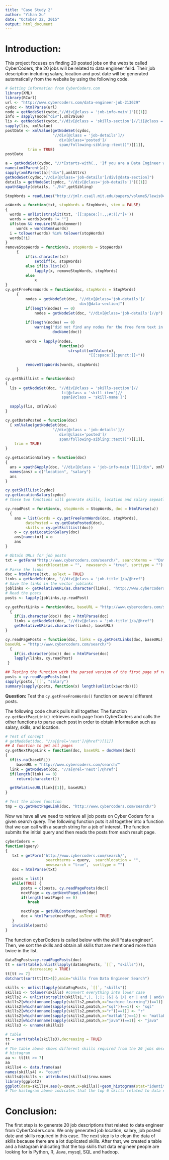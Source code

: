 ```yaml
---
title: "Case Study 2"
author: "Yihan Xu"
date: "October 22, 2015"
output: html_document
---
```

# Introduction:
This project focuses on finding 20 posted jobs on the website called CyberCoders, the 20 jobs will be related to data engineer feild. Their job description including salary, location and post date will be generated automatically from the website by using the following code.

```r
# Getting information from CyberCoders.com
library(XML)
library(RCurl)
url <- "http://www.cybercoders.com/data-engineer-job-213629"
cydoc <- htmlParse(url)
node = getNodeSet(cydoc,"//div[@class = 'job-info-main']")[[1]]
info = sapply(node["div"],xmlValue)
lis <- getNodeSet(cydoc,"//div[@class = 'skills-section']//li[@class = 'skill-item']//span[@class = 'skill-name']")
sapply(lis, xmlValue)
postDate <- xmlValue(getNodeSet(cydoc, 
                     "//div[@class = 'job-details']//
                        div[@class='posted']/
                        span/following-sibling::text()")[[1]],
          trim = TRUE) 
postDate
```
```r
a = getNodeSet(cydoc, "//*[starts-with(., 'If you are a Data Engineer with experience, please read on!')]")[[1]]
names(xmlParent(a))
sapply(xmlParent(a)["div"],xmlAttrs)
getNodeSet(cydoc,"//div[@class='job-details']/div[@data-section]")
details = getNodeSet(cydoc, "//div[@class='job-details']")[[1]]
xpathSApply(details, "./h4",getSibling)
```
```r
StopWords = readLines("http://jmlr.csail.mit.edu/papers/volume5/lewis04a/a11-smart-stop-list/english.stop")

asWords = function(txt, stopWords = StopWords, stem = FALSE)
{
  words = unlist(strsplit(txt, '[[:space:]!.,;#:()/"]+'))
  words = words[words != ""]
  if(stem && require(Rlibstemmer))
     words = wordStem(words)
  i = tolower(words) %in% tolower(stopWords)
  words[!i]
}
removeStopWords = function(x, stopWords = StopWords) 
     {
         if(is.character(x))
             setdiff(x, stopWords)
         else if(is.list(x))
             lapply(x, removeStopWords, stopWords)
         else
             x
}
cy.getFreeFormWords = function(doc, stopWords = StopWords)
     {
         nodes = getNodeSet(doc, "//div[@class='job-details']/
                                 div[@data-section]")
         if(length(nodes) == 0) 
             nodes = getNodeSet(doc, "//div[@class='job-details']//p")
         
         if(length(nodes) == 0) 
             warning("did not find any nodes for the free form text in ",
                     docName(doc))
         
         words = lapply(nodes,
                        function(x)
                            strsplit(xmlValue(x), 
                                     "[[:space:][:punct:]]+"))
         
         removeStopWords(words, stopWords)
     }

```
```r
cy.getSkillList = function(doc)
{
  lis = getNodeSet(doc, "//div[@class = 'skills-section']//
                         li[@class = 'skill-item']//
                         span[@class = 'skill-name']")

  sapply(lis, xmlValue)
}

cy.getDatePosted = function(doc)
  { xmlValue(getNodeSet(doc, 
                     "//div[@class = 'job-details']//
                        div[@class='posted']/
                        span/following-sibling::text()")[[1]],
    trim = TRUE) 
}

cy.getLocationSalary = function(doc)
{
  ans = xpathSApply(doc, "//div[@class = 'job-info-main'][1]/div", xmlValue)
  names(ans) = c("location", "salary")
  ans
}

cy.getSkillList(cydoc)
cy.getLocationSalary(cydoc)
# these two functions will generate skills, location and salary sepeatly. 
```

```r
cy.readPost = function(u, stopWords = StopWords, doc = htmlParse(u))
  {
    ans = list(words = cy.getFreeFormWords(doc, stopWords),
         datePosted = cy.getDatePosted(doc),
         skills = cy.getSkillList(doc))
    o = cy.getLocationSalary(doc)
    ans[names(o)] = o
    ans
}
```

```r
# Obtain URLs for job posts
txt = getForm("http://www.cybercoders.com/search/", searchterms = '"Data Engineer"',
              searchlocation = "",  newsearch = "true", sorttype = "")
# Parse the links
doc = htmlParse(txt, asText = TRUE)
links = getNodeSet(doc, "//div[@class = 'job-title']/a/@href")
# Save the links in the vector joblinks
joblinks <- getRelativeURL(as.character(links), "http://www.cybercoders.com/search/")
# Read the posts
posts <- lapply(joblinks,cy.readPost)

cy.getPostLinks = function(doc, baseURL = "http://www.cybercoders.com/search/") 
  {
    if(is.character(doc)) doc = htmlParse(doc)
    links = getNodeSet(doc, "//div[@class = 'job-title']/a/@href") 
    getRelativeURL(as.character(links), baseURL)
}

cy.readPagePosts = function(doc, links = cy.getPostLinks(doc, baseURL),
baseURL = "http://www.cybercoders.com/search/")
  {
    if(is.character(doc)) doc = htmlParse(doc)
    lapply(links, cy.readPost)
 }

## Testing the function with the parsed version of the first page of results in object doc
posts = cy.readPagePosts(doc)
sapply(posts,`[[`, "salary")
summary(sapply(posts, function(x) length(unlist(x$words))))
```

**Question:** Test the `cy.getFreeFromWords()` function on several different posts.

The following code chunk pulls it all together. The function `cy.getNextPageLink()` retrieves each page from CyberCoders and calls the other functions to parse each post in order to obtain information such as salary, skills, and location.

```r
# Test of concept
# getNodeSet(doc, "//a[@rel='next']/@href")[[1]]
## A function to get all pages
cy.getNextPageLink = function(doc, baseURL = docName(doc))
{
  if(is.na(baseURL))
     baseURL = "http://www.cybercoders.com/search/"
  link = getNodeSet(doc, "//a[@rel='next']/@href")
  if(length(link) == 0)
     return(character())

  getRelativeURL(link[[1]], baseURL)
}

# Test the above function
tmp = cy.getNextPageLink(doc, "http://www.cybercoders.com/search/")
```

Now we have all we need to retrieve all job posts on Cyber Coders for a given search query. The following function puts it all together into a function that we can call with a search string for a job of interest. The function submits the initial query and then reads the posts from each result page.

```r
cyberCoders =
function(query)
{
   txt = getForm("http://www.cybercoders.com/search/",
                  searchterms = query,  searchlocation = "",
                  newsearch = "true",  sorttype = "")
   doc = htmlParse(txt)

   posts = list()
   while(TRUE) {
       posts = c(posts, cy.readPagePosts(doc))
       nextPage = cy.getNextPageLink(doc)
       if(length(nextPage) == 0)
          break

       nextPage = getURLContent(nextPage)
       doc = htmlParse(nextPage, asText = TRUE)
   }
   invisible(posts)
}
```

The function cyberCoders is called below with the skill "data engineer". Then, we sort the skills and obtain all skills that are mentioned more than twice in the list.

```r
dataEngPosts=cy.readPagePosts(doc)
tt = sort(table(unlist(lapply(dataEngPosts, `[[`, "skills"))),
           decreasing = TRUE)
tt[tt >= 7]
dotchart(sort(tt[tt>4]),main="skills from Data Engineer Search")
```

```r
skills <- unlist(lapply(dataEngPosts, `[[`, "skills")) 
skills1 <- tolower(skills) #convert everything into lower case
skills2 <- unlist(strsplit(skills1,",|, |;|; |&| & |/| or | and | and/or | or/and ")) 
skills2[which(unname(sapply(skills2,pmatch,x="machine learning"))==1)] <- "machine learning"
skills2[which(unname(sapply(skills2,pmatch,x="sql"))==1)] <- "sql"
skills2[which(unname(sapply(skills2,pmatch,x="r"))==1)] <- "r"
skills2[which(unname(sapply(skills2,pmatch,x="matlab"))==1)] <- "matlab"
skills2[which(unname(sapply(skills2,pmatch,x="java"))==1)] <- "java"
skills3 <- unname(skills2)
```

```r
# table
tt = sort(table(skills3),decreasing = TRUE)
tt
# The table above shows different skills required from the 20 jobs descriptions we automatically generated from CyberCoders.com. As we can tell from this table, there are a lot of statistical skills required or suggested for the data engineer position, inclusing python, java, R, SAS,etc. Next, we will generate a histogram showing the top 6 skills required and see the amount of times they appeared in the job description. 
# histogram
aa <- tt[tt >= 7]
aa
skills4 <- data.frame(aa)
names(skills4) <- "count"
skills4$skills <- attributes(skills4)$row.names
library(ggplot2)
ggplot(data=skills4,aes(y=count,x=skills))+geom_histogram(stat="identity",fill="red")
# The histogram above indicates that the top 6 skills related to data engineer position is: hadoop, java, mysql,python, r and sql.Python is the most important skill in this case.
```

# Conclusion: 
The first step is to generate 20 job descriptions that related to data engineer from CyberCoders.com. We only generated job location, salary, job posted date and skills required in this case. The next step is to clean the data of skills because there are a lot duplicated skills. After that, we created a table and a histogram indicating that the top skills that data engineer people are looking for is Python, R, Java, mysql, SQL and hadoop.

 
